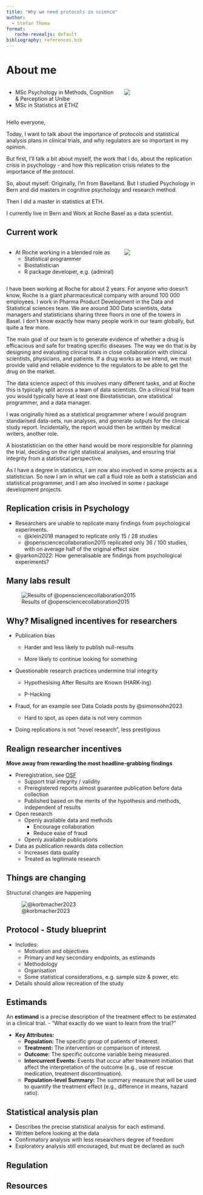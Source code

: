 ```yaml
---
title: "Why we need protocols in science"
author: 
  - Stefan Thoma
format:
   roche-revealjs: default
bibliography: references.bib
---
```


# About me

::: columns
::: {.column width="60%"}
-   MSc Psychology in Methods, Cognition & Perception at Unibe
-   MSc in Statistics at ETHZ
:::

::: {.column width="40%"}
![](images/useR_Presentation.JPG)
:::
:::

::: notes

Hello everyone, 

Today, I want to talk about the importance of protocols and statistical analysis plans in clinical trials, and why regulators are so important in my opinion. 

But first, I'll talk a bit about myself, the work that I do, about the replication crisis in psychology - and how this replication crisis relates to the importance of the protocol. 

So, about myself: Originally, I'm from Baselland. But I studied Psychology in Bern and did masters in cognitive psychology and research method. 

Then I did a master in statistics at ETH. 

I currently live in Bern and Work at Roche Basel as a data scientist.

:::

## Current work

::: columns
::: {.column width="60%"}
-   At Roche working in a blended role as
    -   Statistical programmer
    -   Biostatistician
    -   R package developer, e.g. {admiral}
:::

::: {.column width="40%"}
![](images/Roche_Tower.jpg)
:::
:::

::: notes
I have been working at Roche for about 2 years. 
For anyone who doesn't know, Roche is a giant pharmaceutical company with around 100 000 employees. 
I work in Pharma Product Development in the Data and Statistical sciences team. 
We are around 300 Data scientists, data managers and statisticians sharing three floors in one of the towers in Basel. 
I don't know exactly how many people work in our team globally, but quite a few more.

The main goal of our team is to generate evidence of whether a drug is efficacious and safe for treating specific diseases. 
The way we do that is by designing and evaluating clinical trials in close collaboration with clinical scientists, physicians, and patients. 
If a drug works as we intend, we must provide valid and reliable evidence to the regulators to be able to get the drug on the market.

The data science aspect of this involves many different tasks, and at Roche this is typically split across a team of data scientists. 
On a clinical trial team you would typically have at least one Biostatistician, one statistical programmer, and a data manager.

I was originally hired as a statistical programmer where I would program standarised data-sets, run analyses, and generate outputs for the clinical study report. 
Incidentally, the report would then be written by medical writers, another role. 

A biostatistician on the other hand would be more responsible for planning the trial, deciding on the right statistical analyses, and ensuring trial integrity from a statistical perspective. 

As I have a degree in statistics, I am now also involved in some projects as a statistician. 
So now I am in what we call a fluid role as both a statistician and statistical programmer, and I am also involved in some r package development projects.

:::

## Replication crisis in Psychology

-   Researchers are unable to replicate many findings from psychological experiments.
    -   @klein2018 managed to replicate only 15 / 28 studies
    -   @opensciencecollaboration2015 replicated only 36 / 100 studies, with on average half of the original effect size
-   @yarkoni2022: How generalisable are findings from psychological experiments?

## Many labs result

![Results of @opensciencecollaboration2015](images/349_aac4716_fa.jpeg)

## Why? Misaligned incentives for researchers {.smaller}

-   Publication bias

    -   Harder and less likely to publish null-results

    -   More likely to continue looking for something

-   Questionable research practices undermine trial integrity

    -   Hypothesising After Results are Known (HARK-ing)

    -   P-Hacking

-   Fraud, for an example see Data Colada posts by @simonsohn2023

    -   Hard to spot, as open data is not very common

-   Doing replications is not "novel research", less prestigious

## Realign researcher incentives

**Move away from rewarding the most headline-grabbing findings**

-   Preregistration, see [OSF](https://osf.io/)
    -   Support trial integrity / validity
    -   Preregistered reports almost guarantee publication before data collection
    -   Published based on the merits of the hypothesis and methods, independent of results
-   Open research
    -   Openly available data and methods
        -   Encourage collaboration
        -   Reduce ease of fraud
    -   Openly available publications
-   Data as publication rewards data collection
    -   Increases data quality
    -   Treated as legitimate research

## Things are changing

Structural changes are happening

![@korbmacher2023](images/44271_2023_3_Fig1_HTML.webp)



<!-- | Many psychological effects experiments have failed \| -->
<!-- | maybe talk about baserate problem. e.g. if you have 1000 hypothesis and they have 10% chance of being true, then you would find 80 studies to be truly positive (80% power), but would 900 \* alpha% = 45 be falsely true out of 100 studies @klein2018 \| -->
<!-- | \## Ways to fix this \| -->
<!-- | - Preregistration, see OSF - Set different incentives, Publish based on the merits of the methods and the interesting research question, not on the results - Journals should publish \| -->

## Protocol - Study blueprint

- Includes:
  - Motivation and objectives
  - Primary and key secondary endpoints, as estimands
  - Methodology
  - Organisation
  - Some statistical considerations, e.g. sample size & power, etc. 

- Details should allow recreation of the study

## Estimands

An **estimand** is a precise description of the treatment effect to be estimated in a clinical trial. 
- "What exactly do we want to learn from the trial?"

- **Key Attributes:**
  - **Population:** The specific group of patients of interest.
  - **Treatment:** The intervention or comparison of interest.
  - **Outcome:** The specific outcome variable being measured.
  - **Intercurrent Events:** Events that occur after treatment initiation that affect the interpretation of the outcome (e.g., use of rescue medication, treatment discontinuation).
  - **Population-level Summary:** The summary measure that will be used to quantify the treatment effect (e.g., difference in means, hazard ratio).

::: notes



:::

## Statistical analysis plan

- Describes the precise statistical analysis for each estimand. 
- Written before looking at the data
- Confirmatory analysis with less researchers degree of freedom
- Exploratory analysis still encouraged, but must be declared as such


## Regulation


## Resources




